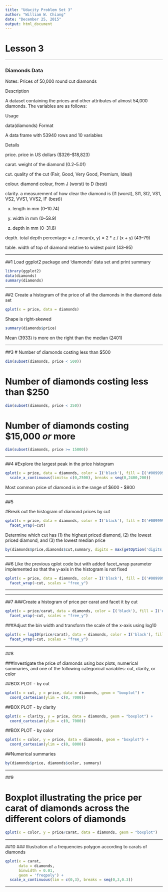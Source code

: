 ```yaml
---
title: "Udacity Problem Set 3"
author: "William W. Chiang"
date: "December 25, 2015"
output: html_document
---
```


Lesson 3
========================================================

***

### Diamonds Data
Notes: Prices of 50,000 round cut diamonds

Description

A dataset containing the prices and other attributes of almost 54,000 diamonds. The variables are as follows:

Usage

data(diamonds)
Format

A data frame with 53940 rows and 10 variables

Details

price. price in US dollars (\$326–\$18,823)

carat. weight of the diamond (0.2–5.01)

cut. quality of the cut (Fair, Good, Very Good, Premium, Ideal)

colour. diamond colour, from J (worst) to D (best)

clarity. a measurement of how clear the diamond is (I1 (worst), SI1, SI2, VS1, VS2, VVS1, VVS2, IF (best))

x. length in mm (0–10.74)

y. width in mm (0–58.9)

z. depth in mm (0–31.8)

depth. total depth percentage = z / mean(x, y) = 2 * z / (x + y) (43–79)

table. width of top of diamond relative to widest point (43–95)

***


##1
Load ggplot2 package and 'diamonds' data set and print summary
```r
library(ggplot2)
data(diamonds)
summary(diamonds)
```

***

##2
Create a histogram of the price of all the diamonds in the diamond data set
```r
qplot(x = price, data = diamonds)
```
Shape is right-skewed

```r
summary(diamonds$price)
```
Mean (3933) is more on the right than the median (2401)

***

##3
# Number of diamonds costing less than $500
```r
dim(subset(diamonds, price < 500))
```

# Number of diamonds costing less than $250
```r
dim(subset(diamonds, price < 250))
```

# Number of diamonds costing $15,000 *or* more
```r
dim(subset(diamonds, price >= 15000))
```

***

##4
#Explore the largest peak in the price histogram

```r
qplot(x = price, data = diamonds, color = I('black'), fill = I('#009999'), binwidth = 25) +
  scale_x_continuous(limits= c(0,2500), breaks = seq(0,2400,200))
```

Most common price of diamond is in the range of $600 - $800

***

##5

#Break out the histogram of diamond prices by cut
```r
qplot(x = price, data = diamonds, color = I('black'), fill = I('#009999'), binwidth = 500) +
  facet_wrap(~cut)
```

Determine which cut has (1) the highest priced diamond, (2) the lowest priced diamond, and (3) the lowest median price
```r
by(diamonds$price,diamonds$cut,summary, digits = max(getOption('digits')))
```

***

##6
Like the previous qplot code but with added facet_wrap parameter implemented so that the y-axis in the histogram is not fixed
```r
qplot(x = price, data = diamonds, color = I('black'), fill = I('#009999'), binwidth = 500) +
  facet_wrap(~cut, scales = "free_y")
```
***

***
##7
###Create a histogram of price per carat and facet it by cut
```r
qplot(x = price/carat, data = diamonds, color = I('black'), fill = I('#009999'), binwidth = 500) +
  facet_wrap(~cut, scales = "free_y")
```

###Adjust the bin width and transform the scale of the x-axis using log10
```r
qplot(x = log10(price/carat), data = diamonds, color = I('black'), fill = I('#009999'), binwidth = 0.05) + 
  facet_wrap(~cut, scales = "free_y")
```
***

##8

###Investigate the price of diamonds using box plots, numerical summaries, and one of the following categorical variables: cut, clarity, or color

##BOX PLOT - by cut
```r
qplot(x = cut, y = price, data = diamonds, geom = "boxplot") +
  coord_cartesian(ylim = c(0, 7000))
```

##BOX PLOT - by clarity
```r
qplot(x = clarity, y = price, data = diamonds, geom = "boxplot") +
  coord_cartesian(ylim = c(0, 7000))
```

##BOX PLOT - by color
```r
qplot(x = color, y = price, data = diamonds, geom = "boxplot") +
  coord_cartesian(ylim = c(0, 8000))
```

##Numerical summaries
```r
by(diamonds$price, diamonds$color, summary)
```

***

##9

# Boxplot illustrating the price per carat of diamonds across the different colors of diamonds
```r
qplot(x = color, y = price/carat, data = diamonds, geom = "boxplot")
```

***

##10
### Illustration of a frequencies polygon according to carats of diamonds
```r
qplot(x = carat,
      data = diamonds,
      binwidth = 0.01,
      geom = 'freqpoly') +
  scale_x_continuous(lim = c(0,3), breaks = seq(0,3,0.3))
```

***
